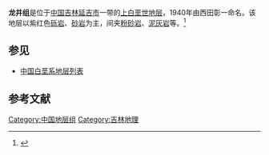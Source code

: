 {{Infobox rockunit
| name           = 龙井组
| period         = 上白垩世
| age            = 
| image          = 
| imagesize      = 
| caption        = 
| type           = [[组_(地质学)|组]]
| prilithology   = 紫红色[[砾岩|砾岩]]、[[砂岩|砂岩]]
| otherlithology = [[粉砂岩|粉砂岩]]、[[泥灰岩|泥灰岩]]等
| namedfor       = 
| namedby        = 西田彰一
| region         = [[吉林|吉林]][[延吉市|延吉市]]一带
| country        = {{PRC}}
| coordinates    =
| unitof         =
| subunits       = 
| underlies      = [[珲春组|珲春组]]
| overlies       = [[大拉子组|大拉子组]]
| thickness      = 
| extent         =
| area           = 
| map            = 
| map_caption    = 
}}
'''龙井组'''是位于[[中国|中国]][[吉林|吉林]][[延吉市|延吉市]]一带的[[上白垩世|上白垩世]][[地层|地层]]，1940年由西田彰一命名。该地层以紫红色[[砾岩|砾岩]]、[[砂岩|砂岩]]为主，间夹[[粉砂岩|粉砂岩]]、[[泥灰岩|泥灰岩]]等。<ref>{{cite book | title=《中国岩石地层辞典》 | publisher=中国地质大学出版社 | author=高振家、陈克强、魏家庸 | year=2000}}</ref>

== 参见 ==
* [[中国白垩系地层列表|中国白垩系地层列表]]

== 参考文献 ==
{{Reflist}}

{{地质小作品}}

[[Category:中国地层组|Category:中国地层组]]
[[Category:吉林地理|Category:吉林地理]]